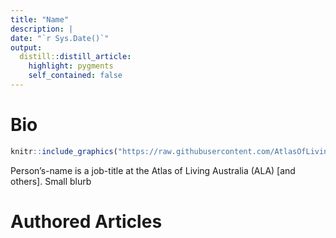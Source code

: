 ```yaml
---
title: "Name"
description: |
date: "`r Sys.Date()`"
output: 
  distill::distill_article:
    highlight: pygments
    self_contained: false
---
```




# Bio

:::float-image

```r
knitr::include_graphics("https://raw.githubusercontent.com/AtlasOfLivingAustralia/SDS_website/main/images/people/jenna.jpg")
```

Person's-name is a job-title at the Atlas of Living Australia (ALA) [and others]. Small blurb
:::



# Authored Articles

